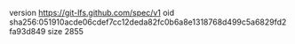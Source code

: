 version https://git-lfs.github.com/spec/v1
oid sha256:051910acde06cdef7cc12deda82fc0b6a8e1318768d499c5a6829fd2fa93d849
size 2855
